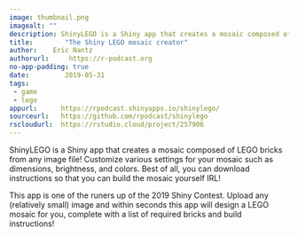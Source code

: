 ```yaml
---
image: thumbnail.png
imagealt: ""
description: ShinyLEGO is a Shiny app that creates a mosaic composed of LEGO bricks from any image file! 
title:        "The Shiny LEGO mosaic creator"
author:    Eric Nantz
authorurl:     https://r-podcast.org
no-app-padding: true
date:         2019-05-31
tags:         
 - game 
 - lego
appurl:      https://rpodcast.shinyapps.io/shinylego/
sourceurl:   https://github.com/rpodcast/shinylego
rscloudurl:  https://rstudio.cloud/project/257906
---
```


ShinyLEGO is a Shiny app that creates a mosaic composed of LEGO bricks from any image file!  Customize various settings for your mosaic such as dimensions, brightness, and colors. Best of all, you can download instructions so that you can build the mosaic yourself IRL!
  
This app is one of the runers up of the 2019 Shiny Contest. Upload any (relatively small) image and within seconds this app will design a LEGO mosaic for you, complete with a list of required bricks and build instructions!